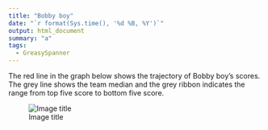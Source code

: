 ```yaml
---
title: "Bobby boy"
date: "`r format(Sys.time(), '%d %B, %Y')`"
output: html_document
summary: "a"
tags:
  - GreasySpanner
---
```


The red line in the graph below shows the trajectory of Bobby boy's scores. The grey line shows the team median and the grey ribbon indicates the range from top five score to bottom five score.

![Image title](Bobbyboy.jpg)
